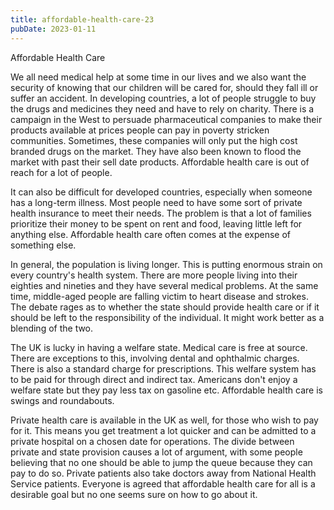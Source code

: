 ```yaml
---
title: affordable-health-care-23
pubDate: 2023-01-11
---
```


Affordable Health Care

We all need medical help at some time in our lives and we also want the security of knowing that our children will be cared for, should they fall ill or suffer an accident. In developing countries, a lot of people struggle to buy the drugs and medicines they need and have to rely on charity. There is a campaign in the West to persuade pharmaceutical companies to make their products available at prices people can pay in poverty stricken communities. Sometimes, these companies will only put the high cost branded drugs on the market. They have also been known to flood the market with past their sell date products. Affordable health care is out of reach for a lot of people.

It can also be difficult for developed countries, especially when someone has a long-term illness. Most people need to have some sort of private health insurance to meet their needs. The problem is that a lot of families prioritize their money to be spent on rent and food, leaving little left for anything else. Affordable health care often comes at the expense of something else.

In general, the population is living longer. This is putting enormous strain on every country's health system. There are more people living into their eighties and nineties and they have several medical problems. At the same time, middle-aged people are falling victim to heart disease and strokes. The debate rages as to whether the state should provide health care or if it should be left to the responsibility of the individual. It might work better as a blending of the two.

The UK is lucky in having a welfare state. Medical care is free at source. There are exceptions to this, involving dental and ophthalmic charges. There is also a standard charge for prescriptions. This welfare system has to be paid for through direct and indirect tax. Americans don't enjoy a welfare state but they pay less tax on gasoline etc. Affordable health care is swings and roundabouts.

Private health care is available in the UK as well, for those who wish to pay for it. This means you get treatment a lot quicker and can be admitted to a private hospital on a chosen date for operations. The divide between private and state provision causes a lot of argument, with some people believing that no one should be able to jump the queue because they can pay to do so. Private patients also take doctors away from National Health Service patients. Everyone is agreed that affordable health care for all is a desirable goal but no one seems sure on how to go about it.